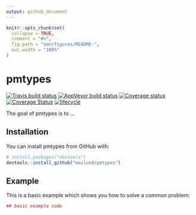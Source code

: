 ```yaml
---
output: github_document
---
```


<!-- README.md is generated from README.Rmd. Please edit that file -->

```r
knitr::opts_chunk$set(
  collapse = TRUE,
  comment = "#>",
  fig.path = "man/figures/README-",
  out.width = "100%"
)
```

# pmtypes

[![Travis build status](https://travis-ci.org/mailund/pmtypes.svg?branch=master)](https://travis-ci.org/mailund/pmtypes)
[![AppVeyor build status](https://ci.appveyor.com/api/projects/status/lha3lixxcq3cvmhu/branch/master?svg=true)](https://ci.appveyor.com/project/mailund/pmtypes/branch/master)
[![Coverage status](https://codecov.io/gh/mailund/pmtypes/branch/master/graph/badge.svg)](https://codecov.io/github/mailund/pmtypes?branch=master)
[![Coverage Status](https://coveralls.io/repos/github/mailund/lc/badge.svg?branch=master)](https://coveralls.io/github/mailund/lc?branch=master)
[![lifecycle](https://img.shields.io/badge/lifecycle-maturing-blue.svg)](https://www.tidyverse.org/lifecycle/#maturing)


The goal of pmtypes is to ...

## Installation

You can install pmtypes from GitHub with:

```r
# install.packages("devtools")
devtools::install_github("mailund/pmtypes")
```

## Example

This is a basic example which shows you how to solve a common problem:

```r
## basic example code
```

